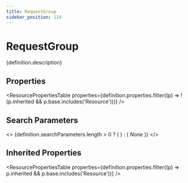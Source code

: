 ```yaml
---
title: RequestGroup
sidebar_position: 114
---
```



# RequestGroup

<p>{definition.description}</p>

## Properties

<ResourcePropertiesTable properties={definition.properties.filter((p) => !(p.inherited && p.base.includes('Resource')))} />

## Search Parameters

<>
  {definition.searchParameters.length > 0 ? (
    <SearchParamsTable searchParams={definition.searchParameters} />
  ) : (
    <em>None</em>
  )}
</>

## Inherited Properties

<ResourcePropertiesTable properties={definition.properties.filter((p) => p.inherited && p.base.includes('Resource'))} />


